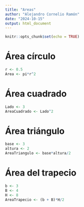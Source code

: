 ```yaml
---
title: "Areas"
author: "Alejandro Cornelio Ramón"
date: "2024-10-15"
output: html_document
---
```


```r
knitr::opts_chunk$set(echo = TRUE)
```

# Área círculo

```r
r <- 0.5
Area <- pi*r^2
```

# Área cuadrado

```r
Lado <- 3
AreaCuadrado <- Lado^2
```

# Área triángulo 

```r
base <- 3
altura <- 2
AreaTriangulo <- base*altura/2
```

# Área del trapecio

```r
b <- 3
B <- 4
H <- 8
AreaTrapecio <- (b + B)*H/2
```

